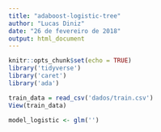 ```yaml
---
title: "adaboost-logistic-tree"
author: "Lucas Diniz"
date: "26 de fevereiro de 2018"
output: html_document
---
```


```r
knitr::opts_chunk$set(echo = TRUE)
library('tidyverse')
library('caret')
library('ada')

train_data = read_csv('dados/train.csv')
View(train_data)

model_logistic <- glm('')

```
